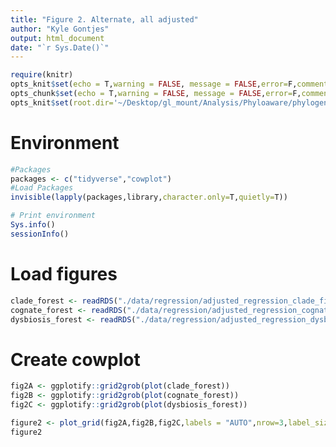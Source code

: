 ```yaml
---
title: "Figure 2. Alternate, all adjusted"
author: "Kyle Gontjes"
output: html_document
date: "`r Sys.Date()`"
---
```


```r
require(knitr)
opts_knit$set(echo = T,warning = FALSE, message = FALSE,error=F,comment=NA) 
opts_chunk$set(echo = T,warning = FALSE, message = FALSE,error=F,comment=NA)
opts_knit$set(root.dir='~/Desktop/gl_mount/Analysis/Phyloaware/phylogenetic-resistance-ms/')
```
# Environment
```r
#Packages
packages <- c("tidyverse","cowplot")   
#Load Packages
invisible(lapply(packages,library,character.only=T,quietly=T))

# Print environment
Sys.info()
sessionInfo()
```

# Load figures
```r
clade_forest <- readRDS("./data/regression/adjusted_regression_clade_figure.RDS")
cognate_forest <- readRDS("./data/regression/adjusted_regression_cognate_figure.RDS") 
dysbiosis_forest <- readRDS("./data/regression/adjusted_regression_dysbiotic_figure.RDS") 
```

# Create cowplot
```r
fig2A <- ggplotify::grid2grob(plot(clade_forest))
fig2B <- ggplotify::grid2grob(plot(cognate_forest))
fig2C <- ggplotify::grid2grob(plot(dysbiosis_forest)) 

figure2 <- plot_grid(fig2A,fig2B,fig2C,labels = "AUTO",nrow=3,label_size = 18,rel_heights = c(1,1,1),label_x = 0,align = "hv",axis='l') 
figure2
```
